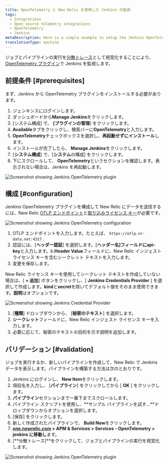 ```yaml
---
title: OpenTelemetry と New Relic を使用した Jenkins の監視
tags:
  - Integrations
  - Open source telemetry integrations
  - OpenTelemetry
  - Jenkins
metaDescription: Here is a simple example to setup the Jenkins OpenTelemetry plugin to send data to New Relic.
translationType: machine
---
```






ジョブとパイプラインの実行を[分散トレース](/docs/distributed-tracing/concepts/introduction-distributed-tracing)として視覚化することにより、 [OpenTelemetry プラグイン](https://plugins.jenkins.io/opentelemetry)で Jenkins を監視します。

## 前提条件 [#prerequisites]

まず、Jenkins から OpenTelemetry プラグインをインストールする必要があります。

1. ジェンキンスにログインします。
2. ダッシュボードから**Manage Jenkins**をクリックします。
3. \[システム構成] で、 **\[プラグインの管理**] をクリックします。
4. **Available**タブをクリックし、検索バーに**OpenTelemetry**と入力します。
5. **OpenTelemetry**チェックボックスを選択し、**再起動せずにインストール**します。
6. インストールが完了したら、 **Manage Jenkins**をクリックします。
7. \[**システム構成**] で、\[**システム**の構成] をクリックします。
8. 下にスクロールして、 **OpenTelemetry**というセクションを確認します。表示されない場合は、Jenkins を再起動します。

<img
  title="Screenshot showing Jenkins OpenTelemetry plugin"
  alt="Screenshot showing Jenkins OpenTelemetry plugin"
  src={opentelemetryIntegrationsJenkins01}
/>

## 構成 [#configuration]

Jenkins OpenTelemetry プラグインを構成して New Relic にデータを送信するには、New Relic [OTLP エンドポイント](/docs/more-integrations/open-source-telemetry-integrations/opentelemetry/opentelemetry-setup/#note-endpoints)と[取り込みライセンス キー](/docs/apis/intro-apis/new-relic-api-keys/#license-key)が必要です。

<img
  title="Screenshot showing Jenkins OpenTelemetry configuration"
  alt="Screenshot showing Jenkins OpenTelemetry configuration"
  src={opentelemetryIntegrationsJenkins02}
/>

1. OTLP エンドポイントを入力します。たとえば、 `https://otlp.nr-data.net:4317` .
2. 認証には、\[**ヘッダー認証**] を選択します。\[**ヘッダー名]**フィールドに**api-key**と入力します。b.**Header Value**フィールドに、New Relic インジェスト ライセンス キーを含むシークレット テキストを入力します。
3. 変更を保存します。

New Relic ライセンス キーを使用してシークレット テキストを作成していない場合は、\[ **+ 追加**] ボタンをクリックし、\[ **Jenkins Credentials Provider** ] を選択して作成します。**kind**と**secret**を除いてデフォルト値をそのまま使用できます。**説明**はオプションです。

<img
  title="Screenshot showing Jenkins Credential Provider"
  alt="Screenshot showing Jenkins Credential Provider"
  src={opentelemetryIntegrationsJenkins03}
/>

1. \[**種類**] ドロップダウンから、 \[**秘密のテキスト**] を選択します。
2. **シークレット**フィールドに、New Relic インジェスト ライセンス キーを入力します。
3. 必要に応じて、秘密のテキストの目的を示す説明を追加します。

## バリデーション [#validation]

ジョブを実行するか、新しいパイプラインを作成して、New Relic で Jenkins データを表示します。パイプラインを構築する方法は次のとおりです。

1. Jenkins にログインし、 **New Item**をクリックします。
2. 項目名を入力し、 \[**パイプライン**] をクリックしてから \[ **OK** ] をクリックします。
3. **パイプライン**セクションまで一番下までスクロールします。
4. パイプライン スクリプトを使用し、**サンプル パイプラインを試す...**ドロップダウンからオプションを選択します。
5. \[保存] をクリックします。
6. 新しく作成されたパイプラインで、 **Build Now**をクリックします。
7. **[one.newrelic.com](https://one.newrelic.com/) > APM & Services > Services - OpenTelemetry > jenkins に移動し**ます。
8. \[**分散トレース]**をクリックして、ジョブとパイプラインの実行を視覚化します。

<img
  title="Screenshot showing Jenkins OpenTelemetry plugin"
  alt="Screenshot showing Jenkins OpenTelemetry plugin"
  src={opentelemetryIntegrationsJenkins04}
/>

<InstallFeedback/>